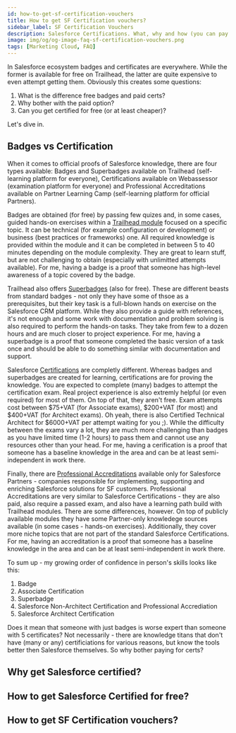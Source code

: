 ```yaml
---
id: how-to-get-sf-certification-vouchers
title: How to get SF Certification vouchers?
sidebar_label: SF Certification Vouchers
description: Salesforce Certifications. What, why and how (you can pay less).
image: img/og/og-image-faq-sf-certification-vouchers.png
tags: [Marketing Cloud, FAQ]
---
```



<LeadText content="Salesforce Certifications. What, why and how (you can pay less)." />

In Salesforce ecosystem badges and certificates are everywhere. While the former is available for free on Trailhead, the latter are quite expensive to even attempt getting them. Obviously this creates some questions:

1. What is the difference free badges and paid certs?
2. Why bother with the paid option?
3. Can you get certified for free (or at least cheaper)?

Let's dive in.

## Badges vs Certification

When it comes to official proofs of Salesforce knowledge, there are four types available: Badges and Superbadges available on Trailhead (self-learning platform for everyone), Certifications available on Webassessor (examination platform for everyone) and Professional Accreditations available on Partner Learning Camp (self-learning platform for official Partners).

Badges are obtained (for free) by passing few quizes and, in some cases, guided hands-on exercises within a [Trailhead module](https://trailhead.salesforce.com/modules) focused on a specific topic. It can be technical (for example configuration or development) or business (best practices or frameworks) one. All required knowledge is provided within the module and it can be completed in between 5 to 40 minutes depending on the module complexity. They are great to learn stuff, but are not challenging to obtain (especially with unlimitted attempts available). For me, having a badge is a proof that someone has high-level awareness of a topic covered by the badge.

Trailhead also offers [Superbadges](https://trailhead.salesforce.com/superbadges) (also for free). These are different beasts from standard badges - not only they have some of thsoe as a prerequisites, but their key task is a full-blown hands on exercise on the Salesforce CRM platform. While they also provide a guide with references, it's not enough and some work with documentation and problem solving is also required to perform the hands-on tasks. They take from few to a dozen hours and are much closer to project experience. For me, having a superbadge is a proof that someone completed the basic version of a task once and should be able to do something similar with documentation and support.

Salesforce [Certifications](https://trailhead.salesforce.com/en/credentials/marketingoverview) are completly different. Whereas badges and superbadges are created for learning, certifications are for proving the knowledge. You are expected to complete (many) badges to attempt the certification exam. Real project experience is also extremly helpful (or even required) for most of them. On top of that, they aren't free. Exam attempts cost between $75+VAT (for Associate exams), $200+VAT (for most) and $400+VAT (for Architect exams). Oh yeah, there is also Certified Technical Architect for $6000+VAT per attempt waiting for you ;). While the difficulty between the exams vary a lot, they are much more challenging than badges as you have limited time (1-2 hours) to pass them and cannot use any resources other than your head. For me, having a cerification is a proof that someone has a baseline knowledge in the area and can be at least semi-independent in work there.

Finally, there are [Professional Accreditations](https://partners.salesforce.com/pdx/s/learn/article/accredited-professional-MCBQXAKQTOTZCQHOXTMK33NUMLWY?language=en_US) available only for Salesforce Partners - companies responsible for implementing, supporting and enriching Salesforce solutions for SF customers. Professional Accreditations are very similar to Salesforce Certifications - they are also paid, also require a passed exam, and also have a learning path build with Trailhead modules. There are some differences, however. On top of publicly available modules they have some Partner-only knowledege sources available (in some cases - hands-on exercises). Additionally, they cover more niche topics that are not part of the standard Salesforce Certifications. For me, having an accreditation is a proof that someone has a baseline knowledge in the area and can be at least semi-independent in work there.

To sum up - my growing order of confidence in person's skills looks like this:

1. Badge
2. Associate Certification
3. Superbadge
4. Salesforce Non-Architect Certification and Professional Accrediation
5. Salesforce Architect Certification

Does it mean that someone with just badges is worse expert than someone with 5 certificates? Not necessarily - there are knowledge titans that don't have (many or any) certificiations for various reasons, but know the tools better then Salesforce themselves. So why bother paying for certs?

## Why get Salesforce certified?


## How to get Salesforce Certified for free?


## How to get SF Certification vouchers?

